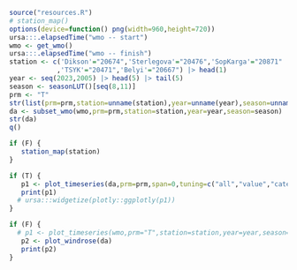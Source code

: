 

```r
source("resources.R")
# station_map()
options(device=function() png(width=960,height=720))
ursa:::.elapsedTime("wmo -- start")
wmo <- get_wmo()
ursa:::.elapsedTime("wmo -- finish")
station <- c('Dikson'="20674",'Sterlegova'="20476",'SopKarga'="20871"
            ,'TSYK'="20471",'Belyi'="20667") |> head(1)
year <- seq(2023,2005) |> head(5) |> tail(5)
season <- seasonLUT()[seq(8,11)]
prm <- "T"
str(list(prm=prm,station=unname(station),year=unname(year),season=unname(season)))
da <- subset_wmo(wmo,prm=prm,station=station,year=year,season=season)
str(da)
q()
```
```r
if (F) {
   station_map(station)
}
```
```r
if (T) {
   p1 <- plot_timeseries(da,prm=prm,span=0,tuning=c("all","value","category")[1])
   print(p1)
  # ursa:::widgetize(plotly::ggplotly(p1))
}
```
```r
if (F) {
  # p1 <- plot_timeseries(wmo,prm="T",station=station,year=year,season=season,span=0)
   p2 <- plot_windrose(da)
   print(p2)
}
```

